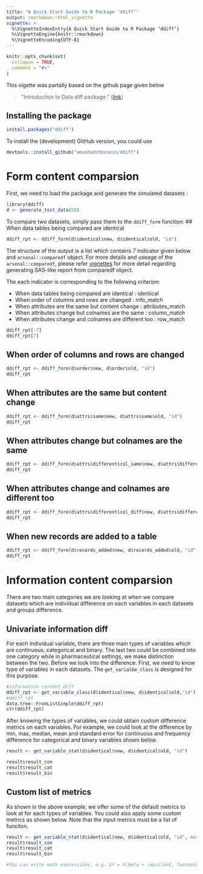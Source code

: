 ```yaml
---
title: "A Quick Start Guide to R Package ‘ddiff’"
output: rmarkdown::html_vignette
vignette: >
  %\VignetteIndexEntry{A Quick Start Guide to R Package ‘ddiff’}
  %\VignetteEngine{knitr::rmarkdown}
  %\VignetteEncoding{UTF-8}
---
```


```r
knitr::opts_chunk$set(
  collapse = TRUE,
  comment = "#>"
)
```

This vigette was partally based on the github page given below 

> "Introduction to Data diff package."
([link](https://amashadihossein.github.io/ddiff/))

## Installing the package

```r
install.packages("ddiff")
```

To install the (development) GitHub version, you could use 
```r
devtools::install_github("amashadihossein/ddiff") 
```

# Form content comparsion

First, we need to load the package and generate the simulated datasets : 
```r
library(ddiff)
d <- generate_test_data(50)
```

To compare two datasets, simply pass them to the `ddiff_form` function:
## When data tables being compared are identical
```r
ddiff_rpt <- ddiff_form(d$identical$new, d$identical$old, "id")
```

The structure of the output is a list which contains 7 indicator given below and `arsenal::comparedf` object. For more details and useage of the `arsenal::comparedf`, please refer [vignettes](https://cran.r-project.org/web/packages/arsenal/vignettes/comparedf.html) for more detail regarding generating SAS-like report from comparedf object. 

The each indicator is corresponding to the following criterion:

- When data tables being compared are identical : identical
- When order of columns and rows are changed : info_match
- When attributes are the same but content change : attributes_match
- When attributes change but colnames are the same : column_match
- When attributes change and colnames are different too : row_match
 
```r
ddiff_rpt[-7]
ddiff_rpt[7]
```

## When order of columns and rows are changed
```r
ddiff_rpt <- ddiff_form(d$order$new, d$order$old, "id")
ddiff_rpt
```

## When attributes are the same but content change
```r
ddiff_rpt <- ddiff_form(d$attrs$same$new, d$attrs$same$old, "id")
ddiff_rpt
```

## When attributes change but colnames are the same
```r
ddiff_rpt <- ddiff_form(d$attrs$different$col_same$new, d$attrs$different$col_same$old, "id")
ddiff_rpt
```

## When attributes change and colnames are different too
```r
ddiff_rpt <- ddiff_form(d$attrs$different$col_diff$new, d$attrs$different$col_diff$old, "id")
ddiff_rpt
```

## When new records are added to a table
```r
ddiff_rpt <- ddiff_form(d$records_added$new, d$records_added$old, "id")
ddiff_rpt
```

# Information content comparsion
There are two main categories we are looking at when we compare datasets which are individual difference on each variables in each datasets and groups difference. 

## Univariate information diff
For each individual variable, there are three main types of variables which are continuous, categorical and binary. The last two could be combined into one category while in pharmaceutical settings,  we make distinction between the two. Before we look into the difference. First, we need to know type of variables in each datasets. The `get_varialbe_class` is designed for this purpose. 

```r
#information content diff
ddiff_rpt <- get_variable_class(d$identical$new, d$identical$old,"id")
#ddiff_rpt
data.tree::FromListSimple(ddiff_rpt)
str(ddiff_rpt)
```
After knowing the types of variables, we could obtain custom difference metrics on each variables. For example, we could look at the difference by min, max, median, mean and standard error for continuous and frequency difference for categorical and binary variables shown below. 
```r
result <- get_variable_stat(d$identical$new, d$identical$old, "id")

result$result_con
result$result_cat
result$result_bin
```
## Custom list of metrics 
As shown in the above example, we offer some of the default metrics to look at for each types of variables. You could also apply some custom metrics as shown below. Note that the input metrics must be a list of funciton. 
```r
result <- get_variable_stat(d$identical$new, d$identical$old, "id", measure_arg_con = list(min = min, max = max, med = median))
result$result_con
result$result_cat
result$result_bin

#You can write math expressions, e.g. $Y = X\beta + \epsilon$, footnotes^[A footnote here.], and tables, e.g. using `knitr::kable()`.
```

